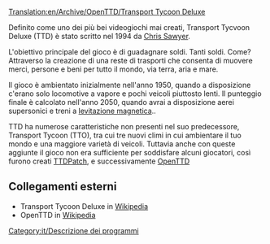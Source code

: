 [[Translation:en/Archive/OpenTTD/Transport Tycoon Deluxe]]

Definito come uno dei più bei videogiochi mai creati, Transport Tycvoon Deluxe (TTD) è stato scritto nel 1994 da  [http://www.chrissawyer.com Chris Sawyer].

L'obiettivo principale del gioco è di guadagnare soldi. Tanti soldi.
Come? Attraverso la creazione di una reste di trasporti che consenta di muovere merci, persone e beni per tutto il mondo, via terra, aria e mare.

Il gioco è ambientato inizialmente nell'anno 1950, quando a disposizione c'erano solo locomotive a vapore e pochi veicoli piuttosto lenti. Il punteggio finale è calcolato nell'anno 2050, quando avrai a disposizione aerei supersonici e treni a [[en/Manual/Base Set/MagLev| levitazione magnetica]]..

TTD ha numerose caratteristiche non presenti nel suo predecessore, Transport Tycoon (TTO), tra cui tre nuovi climi in cui ambientare il tuo mondo e una maggiore varietà di veicoli. Tuttavia anche con queste aggiunte il gioco non era sufficiente per soddisfare alcuni giocatori, così furono creati  [[it/Archive/OpenTTD/TTDPatch | TTDPatch]], e successivamente [[it/Manual/Main Page | OpenTTD]] 

==Collegamenti esterni==
* Transport Tycoon Deluxe in [http://it.wikipedia.org/wiki/Transport_Tycoon Wikipedia]
* OpenTTD in [http://en.wikipedia.org/wiki/Openttd Wikipedia]

[[Category:it/Descrizione dei programmi]]